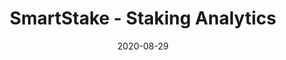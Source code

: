 ---
title: SmartStake - Staking Analytics
category: Project
status: publish
date: 2020-08-29
slug: Your one-stop shop for staking data, including Delegate performance and rewards
website: https://iotex.smartstake.io/
twitter: https://twitter.com/smartstake
logo: https://wp.gcap1.iotex.io/wp-content/uploads/2020/10/smartstake-dashboard-logo-1.png
featured_img: https://wp.gcap1.iotex.io/wp-content/uploads/2020/09/smartstake-dashboard-header.png
telegram: http://t.me/bigb4ever
---